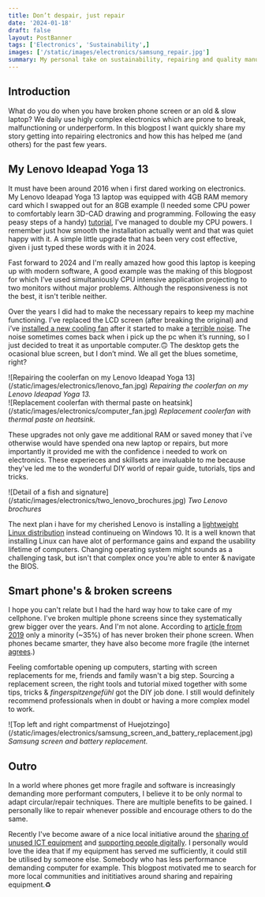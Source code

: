 ```yaml
---
title: Don’t despair, just repair
date: '2024-01-18'
draft: false
layout: PostBanner
tags: ['Electronics', 'Sustainability',]
images: ['/static/images/electronics/samsung_repair.jpg']
summary: My personal take on sustainability, repairing and quality manufacturing.
--- 
```


## Introduction 
 
What do you do when you have broken phone screen or an old & slow laptop? We daily use higly complex electronics which are prone to break, malfunctioning or underperform. In this blogpost I want quickly share my story getting into repairing electronics and how this has helped me (and others) for the past few years. 


## My Lenovo Ideapad Yoga 13

It must have been around 2016 when i first dared working on electronics. My Lenovo Ideapad Yoga 13 laptop was equipped with 4GB RAM memory card which I swapped out for an 8GB example (I needed some CPU power to comfortably learn 3D-CAD drawing and programming. Following the easy peasy steps of a handy) [tutorial](https://www.instructables.com/How-to-Install-the-Lenovo-Yoga-13-from-4-Gigs-of-R/), I've managed to double my CPU powers. I remember just how smooth the installation actually went and that was quiet happy with it. A simple little upgrade that has been very cost effective, given i just typed these words with it in 2024.

Fast forward to 2024 and  I'm really amazed how good this laptop is keeping up with modern software,
A good example was the making of this blogpost for which I’ve used simultaniously CPU intensive application projecting to two monitors without major problems. Although the responsiveness is not the best, it isn't terible neither.

Over the years I did had to make the necessary repairs to keep my machine functioning. I’ve replaced the LCD screen (after breaking the original) and i’ve [installed a new cooling fan](https://www.myfixguide.com/manual/lenovo-ideapad-yoga-13-disassembly/) after it started to make a [terrible noise](https://www.youtube.com/watch?v=GQcS9Z4EBKU). The noise sometimes comes back when i pick up the pc when it’s running, so I just decided to treat it as unportable computer.🙃 The desktop gets the ocasional blue screen, but I don’t mind. We all get the blues sometime, right?

<div className="-mx-2 flex flex-wrap overflow-hidden xl:-mx-2">
  <div className="my-1 w-full overflow-hidden px-2 xl:my-1 xl:w-1/2 xl:px-2">
    ![Repairing the coolerfan on my Lenovo Ideapad Yoga 13](/static/images/electronics/lenovo_fan.jpg)
    <i>Repairing the coolerfan on my Lenovo Ideapad Yoga 13.</i>
  </div>
  <div className="my-1 w-full overflow-hidden px-2 xl:my-1 xl:w-1/2 xl:px-2">
    ![Replacement coolerfan with thermal paste on heatsink](/static/images/electronics/computer_fan.jpg)
    <i>Replacement coolerfan with thermal paste on heatsink.</i>
  </div>
</div>

These upgrades not only gave me additional RAM or saved money that i've otherwise would have spended ona new laptop or repairs, but more importantly it provided me with the confidence i needed to work on electronics. These experieces and skillsets are invaluable to me because they've led me to the wonderful DIY world of repair guide, tutorials, tips and tricks.

<div className="-mx-2 flex flex-wrap overflow-hidden xl:-mx-2">
 <div className="my-1 w-full overflow-hidden px-2 xl:my-1 xl:w-1/2 xl:px-2">
    ![Detail of a fish and signature](/static/images/electronics/two_lenovo_brochures.jpg)
    <i>Two Lenovo brochures</i>
  </div>
</div>
 


The next plan i have for my cherished Lenovo is installing a [lightweight Linux distribution](https://www.freecodecamp.org/news/lightweight-linux-distributions-for-your-pc/#:~:text=Lightweight%20Linux%20distros%20are%20perfect,from%20a%20minimalist%20Linux%20distro) instead continueing on Windows 10. It is a well known that installing Linux can have alot of performance gains and expand the usability lifetime of computers. Changing operating system might sounds as a challenging task, but isn't that complex once you're able to enter & navigate the BIOS.

## Smart phone's & broken screens

I hope you can't relate but I had the hard way how to take care of my cellphone. I've broken multiple phone screens since they systematically grew bigger over the years. And I'm not alone. According to [article from 2019](https://www.notebookcheck.net/64-of-smartphone-owners-have-cracked-their-screens-new-survey.415577.0.html) only a minority (~35%) of has never broken their phone screen. When phones became smarter, they have also become more fragile (the internet [agrees](https://knowyourmeme.com/memes/subcultures/indestructible-nokia-3310).)

Feeling comfortable opening up computers, starting with screen replacements for me, friends and family wasn't a big step. Sourcing a replacement screen, the right tools and tutorial mixed together with some tips, tricks & *fingerspitzengefühl* got the DIY job done. I still would definitely recommend professionals when in doubt or having a more complex model to work.   

<div className="-mx-2 flex flex-wrap overflow-hidden xl:-mx-2">
  <div className="my-1 w-full overflow-hidden px-2 xl:my-1 xl:w-1/2 xl:px-2">
    ![Top left and right compartmenst of Huejotzingo](/static/images/electronics/samsung_screen_and_battery_replacement.jpg)
    <i>Samsung screen and battery replacement.</i>
  </div>
</div>

## Outro

In a world where phones get more fragile and software is increasingly demanding more performant computers, I believe it to be only normal to adapt circular/repair techniques. There are multiple benefits to be gained. I personally like to repair whenever possible and encourage others to do the same.

Recently I've become aware of a nice local initiative around the [sharing of unused ICT equipment](https://repairshare.be/deel-it-boost-digi-gevers/) and [supporting people digitally](https://repairshare.be/deel-it-boost-digi-helpers/). I personally would love the idea that if my equipment has served me sufficiently, it could still be utilised by someone else. Somebody who has less performance demanding computer for example. This blogpost motivated me to search for more local communities and inititiatives around sharing and repairing equipment.♻️  


